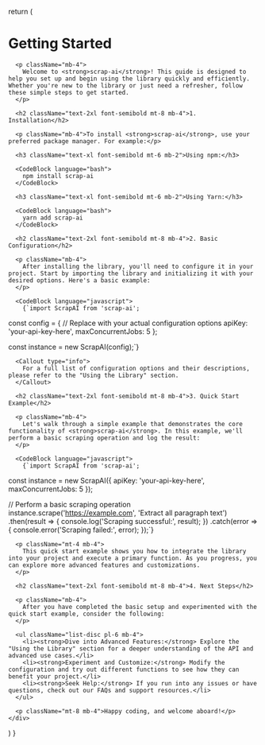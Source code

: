 
  return (
    <div>
      <h1 className="text-4xl font-bold mb-6">Getting Started</h1>

      <p className="mb-4">
        Welcome to <strong>scrap-ai</strong>! This guide is designed to help you set up and begin using the library quickly and efficiently. Whether you're new to the library or just need a refresher, follow these simple steps to get started.
      </p>

      <h2 className="text-2xl font-semibold mt-8 mb-4">1. Installation</h2>

      <p className="mb-4">To install <strong>scrap-ai</strong>, use your preferred package manager. For example:</p>

      <h3 className="text-xl font-semibold mt-6 mb-2">Using npm:</h3>

      <CodeBlock language="bash">
        npm install scrap-ai
      </CodeBlock>

      <h3 className="text-xl font-semibold mt-6 mb-2">Using Yarn:</h3>

      <CodeBlock language="bash">
        yarn add scrap-ai
      </CodeBlock>

      <h2 className="text-2xl font-semibold mt-8 mb-4">2. Basic Configuration</h2>

      <p className="mb-4">
        After installing the library, you'll need to configure it in your project. Start by importing the library and initializing it with your desired options. Here's a basic example:
      </p>

      <CodeBlock language="javascript">
        {`import ScrapAI from 'scrap-ai';

const config = {
// Replace with your actual configuration options
apiKey: 'your-api-key-here',
maxConcurrentJobs: 5
};

const instance = new ScrapAI(config);`}

</CodeBlock>

      <Callout type="info">
        For a full list of configuration options and their descriptions, please refer to the "Using the Library" section.
      </Callout>

      <h2 className="text-2xl font-semibold mt-8 mb-4">3. Quick Start Example</h2>

      <p className="mb-4">
        Let's walk through a simple example that demonstrates the core functionality of <strong>scrap-ai</strong>. In this example, we'll perform a basic scraping operation and log the result:
      </p>

      <CodeBlock language="javascript">
        {`import ScrapAI from 'scrap-ai';

const instance = new ScrapAI({
apiKey: 'your-api-key-here',
maxConcurrentJobs: 5
});

// Perform a basic scraping operation
instance.scrape('https://example.com', 'Extract all paragraph text')
.then(result => {
console.log('Scraping successful:', result);
})
.catch(error => {
console.error('Scraping failed:', error);
});`}

</CodeBlock>

      <p className="mt-4 mb-4">
        This quick start example shows you how to integrate the library into your project and execute a primary function. As you progress, you can explore more advanced features and customizations.
      </p>

      <h2 className="text-2xl font-semibold mt-8 mb-4">4. Next Steps</h2>

      <p className="mb-4">
        After you have completed the basic setup and experimented with the quick start example, consider the following:
      </p>

      <ul className="list-disc pl-6 mb-4">
        <li><strong>Dive into Advanced Features:</strong> Explore the "Using the Library" section for a deeper understanding of the API and advanced use cases.</li>
        <li><strong>Experiment and Customize:</strong> Modify the configuration and try out different functions to see how they can benefit your project.</li>
        <li><strong>Seek Help:</strong> If you run into any issues or have questions, check out our FAQs and support resources.</li>
      </ul>

      <p className="mt-8 mb-4">Happy coding, and welcome aboard!</p>
    </div>

)
}
